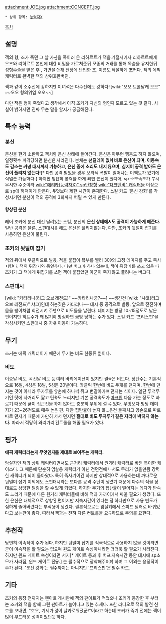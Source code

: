 attachment:JOE.jpg
attachment:CONCEPT.jpg

 * 상위 항목: [[능력자X]]

[[목차]]

== 설명 ==
잭의 형, 조가 죽던 그 날 자신을 죽이러 온 리하르트가 잭을 기절시키자 리하르트에게 오즈와 리하르트 본인에 대한 비밀을 가르쳐준뒤 모종의 거래를 통해 목숨을 유지한뒤 성형수술을 받은 후 , 가면을 쓴채 전장에 난입한 조. 이름도 적절하게 '''조'''커다.
잭의 에픽캐릭터로 완벽한 잭의 상위호환버젼. 

잭과 같이 소수전에 강하지만 이녀석은 다수전에도 강하다! [wiki:"오오 트롤남캐 오오" ~~오오 형의위엄 오오~~]

다만 잭은 형이 죽었다고 생각해서 아직 조커가 자신의 형인지 모르고 있는 것 같다. 사실이 밝혀지면 진짜 무슨 말을 할지가 궁금해진다.



== 특수 능력 ==

=== 분신 ===
분신을 한기 소환하고 잭처럼 은신 상태에 들어간다. 분신은 아무런 행동도 하지 않으며, 일정횟수 피격당하면 분신은 사라진다. 본체는 '''선딜레이 없이 바로 은신이 되며, 이동속도 감소는 커녕 대시까지 가능하고, 은신 중에 소리도 내지 않으며, 심지어 공격 받아도 은신이 풀리지 않는다!'''[* 다만 공격 받았을 경우 보라색 폭발이 일어나는 이팩트가 있기에 식별은 가능하다.]  하지만 당연히 공격을 하게 되면 은신이 풀리며, sp 소모속도가 무시무시한 수준이라 [[wiki:"에리카(능력자X)" sp탄창형]] [[wiki:"다크엔비" 캐릭터들]] 이상으로 sp에 허덕이게 만든다. 무엇보다 제한 시간이 존재한다.
스킬 카드 '분신 강화'를 각성시키면 분신이 적의 공격에 3회까지 버틸 수 있게 만든다.

==== 향상된 분신 ====
레어 조커에 분신 대신 달려있는 스킬, 분신의 '''은신 상태에서도 공격이 가능하게 해준다.'''
일반 공격은 물론, 스핀대시를 해도 은신은 풀리지않는다. 다만, 조커의 뒷덜미 잡기를 사용하면 은신이 풀린다.

=== 조커의 뒷덜미 잡기 ===
적의 뒤에서 우클릭으로 발동, 적을 붙잡아 복부를 찔러 300의 고정 데미지를 주고 즉사시킨다. 잭의 뒤잡기와 동일하다.
다만 버그가 하나 있는데, 잭이 뒤잡기를 쓰고 있을 때 조커가 그 잭에게 뒤잡기를 쓰면 잭이 붙잡았던 아군이 죽지 않고 풀려나는 버그다.

=== 스핀대시 ===
[wiki: "카타리나(리그 오브 레전드)" ~~카타리나궁?~~] ~~생긴건 [wiki: "샤코(리그 오브 레전드)" 샤코]인데 하는짓은 카타리나~~ 대시 중 공격으로 발동, 앞으로 전진하며 몸을 팽이처럼 회전시켜 주변으로 비도들을 날린다. 데미지는 방당 10~15정도로 낮은 편이지만 히트수가 꽤 많기에 방심하면 금방 당하는 수가 있다.
스킬 카드 '프리스핀'을 각성시키면 스핀대시 중 자유 이동이 가능하다.

== 무기 ==
조커는 에픽 캐릭터이기 때문에 무기는 비도 한종류 뿐이다.

=== 비도 ===
이중날 비도, 곡선날 비도 등 여러 바리에이션이 있지만 결국은 비도다. 장탄수는 기본적으로 16발, 4성은 18발, 5성은 20발이다. 좌클릭 한번에 비도 두개를 던지며, 한번에 던지는 것이 아니라 두자루를 양손에 하나씩 쥐고 번갈아가며 던지는 식이다. 일단 투척무기인 탓에 사거리도 짧고 탄속도 느리지만 기본 공격속도가 [[마크원]] 다음 가는 정도로 빠르기 때문에 굳이 접근전을 하지 않아도 충분히 우위에 설 수 있다. 무엇보다 방당 데미지가 23~26정도로 매우 높은 편. 다만 집탄률이 높지 않...은건 둘째치고 양손으로 따로따로 던지기 때문에 가만히 서서 던지면 '''절대로 비도 두자루가 같은 자리에 박히지 않는다.''' 따라서 적당히 와리가리 컨트롤을 해줄 필요가 있다.

== 평가 ==
'''에픽 캐릭터라는게 무엇인지를 제대로 보여주는 캐릭터.'''

암살자인 잭의 상위 캐릭터이면서도 근거리 캐릭터에서 원거리 캐릭터로 바뀐 특이한 케이스다. 그 때문에 단순히 암살용 캐릭터가 아닌 전면전에 나서도 무리가 없을만큼 강력한 캐릭터가 되어 돌아왔다. 특히 즉사기이긴 하지만 상대적으로 사용하는데 까다로운 뒷덜미 잡기 이외에도 스핀대시라는 또다른 공격 수단이 생겼기 때문에 다수의 적을 상대로도 상당한 딜링을 할 수 있게 되었다. 하지만 무기의 집탄률이 떨어지는 데다가 탄속도 느리기 때문에 다른 원거리 캐릭터들에 비해 적과 가까이에서 싸울 필요가 생겼다. 또한 은신은 대체적으로 상향된 편이지만 지속시간이 있다는 점 하나만으로 사용 빈도가 심하게 줄어버렸다는 부작용이 생겼다. 결론적으로는 암살캐에서 스피드 딜러로 바뀌었다고 보는편이 좋다. 따라서 잭과는 전혀 다른 컨트롤을 요구하므로 주의를 요한다.

== 추천작 ==
당연히 이속작이 주가 된다. 하지만 뒷덜미 잡기를 적극적으로 사용하지 않을 것이라면 굳이 이속작을 할 필요는 없으며 윈드 게이트 속성아니라면 더더욱 할 필요가 사라진다. 하지만 윈드 게이트 속성이라면 서지[* 게이트 통과 후 버프 지속시간 동안 대시에 sp소모가 사라짐, 윈드 게이트 전용.] 는 필수적으로 장착해주어야 하며 그 이외는 응징작이 주가 된다.
'분신 강화'는 필수까지는 아니지만 '프리스핀'은 필수 카드.

== 기타 ==
조커의 등장 전까지는 팬아트 게시판에 잭의 팬아트가 적었으나 조커가 등장한 후 부터는 조커와 잭을 함께 그린 팬아트가 늘어나고 있는 추세다. 또한 라디오로 잭의 발견 신호를 보내면, "호오, 기세가 많이 날카로워졌군!"이라고 하는데 조커가 죽기 전에는 잭이 많이 부드러운 성격이었던듯 하다.
